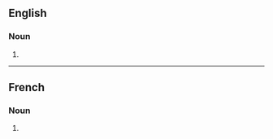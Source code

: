 ==English==

===Noun===
{{head|en|noun form}}

# {{plural of|en|plaquette}}

----

==French==

===Noun===
{{head|fr|noun form|g=f}}

# {{plural of|fr|plaquette}}